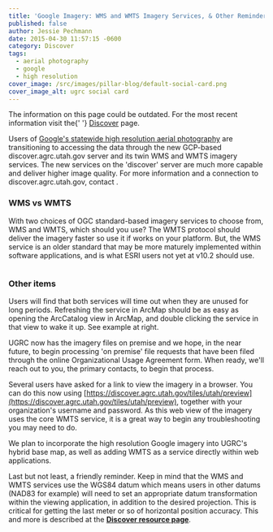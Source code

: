 ```yaml
---
title: 'Google Imagery: WMS and WMTS Imagery Services, & Other Reminders'
published: false
author: Jessie Pechmann
date: 2015-04-30 11:57:15 -0600
category: Discover
tags:
  - aerial photography
  - google
  - high resolution
cover_image: /src/images/pillar-blog/default-social-card.png
cover_image_alt: ugrc social card
---
```



<div class="pop grid">
  <p class="text-center">
    The information on this page could be outdated. For the most recent information visit the{' '}
    <a href="/products/discover/">Discover</a> page.
  </p>
</div>

Users of [Google's statewide high resolution aerial photography](/blog/2015-02-02-utah-acquires-high-resolution-aerial-photography-license) are transitioning to accessing the data through the new GCP-based discover.agrc.utah.gov server and its twin WMS and WMTS imagery services. The new services on the 'discover' server are much more capable and deliver higher image quality. For more information and a connection to discover.agrc.utah.gov, contact <Contacts inline subject={frontmatter.title} contactKey='discover' />.

### WMS vs WMTS

With two choices of OGC standard-based imagery services to choose from, WMS and WMTS, which should you use? The WMTS protocol should deliver the imagery faster so use it if works on your platform. But, the WMS service is an older standard that may be more maturely implemented within software applications, and is what ESRI users not yet at v10.2 should use.

<a href="/images/404.png">
  <img src="/images/404.png" alt="" title="WakeUp Google" class="inline-text-right" loading="lazy" />
</a>

### Other items

Users will find that both services will time out when they are unused for long periods. Refreshing the service in ArcMap should be as easy as opening the ArcCatalog view in ArcMap, and double clicking the service in that view to wake it up. See example at right.

UGRC now has the imagery files on premise and we hope, in the near future, to begin processing 'on premise' file requests that have been filed through the online Organizational Usage Agreement form. When ready, we'll reach out to you, the primary contacts, to begin that process.

Several users have asked for a link to view the imagery in a browser. You can do this now using [https://discover.agrc.utah.gov/tiles/utah/preview](https://discover.agrc.utah.gov/tiles/utah/preview), together with your organization's username and password. As this web view of the imagery uses the core WMTS service, it is a great way to begin any troubleshooting you may need to do.

We plan to incorporate the high resolution Google imagery into UGRC's hybrid base map, as well as adding WMTS as a service directly within web applications.

Last but not least, a friendly reminder. Keep in mind that the WMS and WMTS services use the WGS84 datum which means users in other datums (NAD83 for example) will need to set an appropriate datum transformation within the viewing application, in addition to the desired projection. This is critical for getting the last meter or so of horizontal position accuracy. This and more is described at the **[Discover resource page](/products/discover)**.

<Contacts subject={frontmatter.title} contactKey="discover" />
